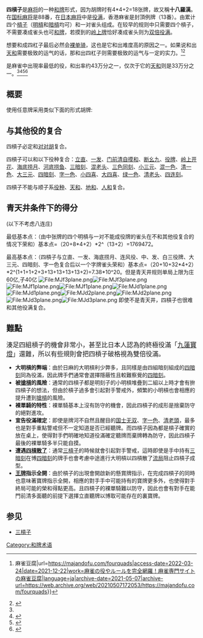 {{noteTA
|G1=MA}}
'''四槓子'''是[[麻将|麻将]]的一种[[和_(日本麻将)|和牌]]形式，因为胡牌时有4*4+2=18张牌，故又稱'''十八羅漢'''。在[[国标麻将|国标麻将]]是88番，在[[日本麻将|日本麻将]]中是[[役满|役满]]，香港麻雀是封頂例牌（13番）。由累计四个[[日本麻将规则#.E6.9D.A0|槓子]]（[[日本麻将规则#.E5.A4.A7.E6.98.8E.E6.9D.A0|明槓]]和[[日本麻将规则#.E6.9A.97.E6.9D.A0|暗槓]]均可）和一对雀头组成。在较早的规则中只需要四个槓子，不需要凑成雀头也可[[和_(日本麻将)|和牌]]，若摸到的[[日本麻将规则#.E7.8E.8B.E7.89.8C|岭上牌]]恰好凑成雀头则为[[役満|双倍役满]]。

想要和成四杠子最后必然会[[听牌|裸单骑]]，这也是它和出难度高的原因之一。如果说和出[[天和_(麻将)|天和]]需要极致的运气的话，那和出四杠子则需要极致的运气与一定的实力。<ref>{{Cite web|title=役満最高難易度、四槓子(スーカンツ)はどうアガる！？ {{!}} 麻雀豆腐|url=https://majandofu.com/fourquads|access-date=2022-03-24|date=2021-12-22|work=麻雀の役やルールを完全網羅！麻雀専門サイトの麻雀豆腐|language=ja|archive-date=2021-05-07|archive-url=https://web.archive.org/web/20210507172053/https://majandofu.com/fourquads}}</ref><ref name=":0">{{Cite web|title=麻雀讲座四杠子|url=http://麻雀講座.com/yaku/y5.html|access-date=2022-03-24|language=ja|archive-date=2022-03-24|archive-url=https://web.archive.org/web/20220324162804/http://xn--xxt920hrkhq4h.com/yaku/y5.html}}</ref>

是麻雀中出現率最低的役，和出率约43万分之一，仅次于它的[[天和_(麻将)|天和]]则是33万分之一。<ref name=":0" /><ref>{{Cite web|title=麻雀の役一覧（出現確率ランキング順）|url=http://麻雀講座.com/yaku/y99.html|access-date=2022-03-24|language=ja|archive-date=2022-02-02|archive-url=https://web.archive.org/web/20220202011834/http://xn--xxt920hrkhq4h.com/yaku/y99.html}}</ref><ref>{{Cite web|title=役満の出現確率を紹介！全11種の役満で一番難しい役満は何？|url=https://leonkkblog.com/yakuman/|access-date=2022-03-24|date=2021-03-16|last=もやし|work=麻雀教科書|language=ja|archive-date=2022-04-24|archive-url=https://web.archive.org/web/20220424032612/https://leonkkblog.com/yakuman/}}</ref><ref>{{Cite web|title=麻雀役の一覧(出現確率)|url=https://mjclv.com/yaku/syutugenn.html|access-date=2022-03-24|work=mjclv.com|archive-date=2021-05-17|archive-url=https://web.archive.org/web/20210517135730/https://mjclv.com/yaku/syutugenn.html}}</ref>

== 概要 ==
使用任意牌采用类似下面的形式胡牌:

{{牌畫|西}} {{牌畫|西}} {{牌畫|八筒|二重横}}{{牌畫|八筒}}{{牌畫|八筒}} {{牌畫|白}}{{牌畫|白|横}}{{牌畫|白}}{{牌畫|白}} {{牌畫|牌背}}{{牌畫|發}}{{牌畫|發}}{{牌畫|牌背}} {{牌畫|牌背}}{{牌畫|中}}{{牌畫|中}}{{牌画|牌背}}

{{牌畫|二筒}} {{牌畫|二筒}} {{牌畫|白}}{{牌畫|白}}{{牌畫|白|二重横}} {{牌畫|牌背}}{{牌畫|五萬}}{{牌畫|五萬}}{{牌畫|牌背}} {{牌畫|九萬}}{{牌畫|九萬|横}}{{牌畫|九萬}}{{牌畫|九萬}} {{牌畫|牌背}}{{牌畫|九索}}{{牌畫|九索}}{{牌畫|牌背}}  

{{牌畫|八索}} {{牌畫|八索}} {{牌畫|牌背}}{{牌畫|五筒}}{{牌畫|五筒}}{{牌畫|牌背}} {{牌畫|牌背}}{{牌畫|四筒}}{{牌畫|四筒}}{{牌畫|牌背}} {{牌畫|牌背}}{{牌畫|三索}}{{牌畫|三索}}{{牌畫|牌背}} {{牌畫|牌背}}{{牌畫|三萬}}{{牌畫|三萬}}{{牌畫|牌背}}

== 与其他役的复合 ==
四槓子必定和[[对对胡|对对胡]]复合。

四槓子可以和以下役种复合：[[立直|立直]]、[[一发|一发]]、[[门前清自摸和|门前清自摸和]]、[[断幺九|断幺九]]、[[役牌|役牌]]、[[岭上开花|岭上开花]]、[[海底_(麻将)#.E6.B5.B7.E5.BA.95.E6.91.B8.E6.9C.88|海底捞月]]、[[海底_(麻将)#.E6.B2.B3.E5.BA.95.E6.8D.9E.E9.B1.BC|河底捞鱼]]、[[三暗刻|三暗刻]]、[[混老头|混老头]]、[[三色同刻|三色同刻]]、[[小三元|小三元]]、[[混一色|混一色]]、[[清一色|清一色]]、[[大三元|大三元]]、[[四暗刻|四暗刻]]、[[字一色|字一色]]、[[四喜和#.E5.B0.8F.E5.9B.9B.E5.96.9C|小四喜]]、[[大四喜|大四喜]]、[[绿一色|绿一色]]、[[清老头|清老头]]、[[日本麻將古役#.E5.BD.B9.E6.BB.BF|四连刻]]。

四槓子不能与顺子系[[日本麻將的和牌牌型列表|役种]]、[[天和_(麻将)|天和]]、[[地和|地和]]、[[人和|人和]]复合。

== 青天井条件下的得分 ==
(以下不考虑八连庄)

最低基本点：（由中张牌的四个明槓与一对不能成役牌的雀头在不和其他役复合的情况下荣和）基本点=（20+8*4+2）*2^（13+2）=1769472。

最高基本点：（四槓子与立直、一发、海底捞月、连风役、中、发、白三役牌、大三元、四暗刻、字一色复合后以一个字牌雀头荣和）基本点=（20+10+32*4+2）*2^(1+1+1+2+3+13+13+13+13+2)=7.38*10^20。但是青天井规则单局上限为庄60亿,子40亿
[[File:MJf3plane.png|File:MJf3plane.png]][[File:MJf3plane.png|File:MJf3plane.png]] {{牌画|牌背}}[[File:MJf1plane.png|File:MJf1plane.png]][[File:MJf1plane.png|File:MJf1plane.png]]{{牌画|牌背}}{{牌画|牌背}}[[File:MJd1plane.png|File:MJd1plane.png]][[File:MJd1plane.png|File:MJd1plane.png]]{{牌画|牌背}}{{牌画|牌背}}[[File:MJd2plane.png|File:MJd2plane.png]][[File:MJd2plane.png|File:MJd2plane.png]]{{牌画|牌背}}{{牌画|牌背}}[[File:MJd3plane.png|File:MJd3plane.png]][[File:MJd3plane.png|File:MJd3plane.png]]{{牌画|牌背}}
即使不是青天井，四槓子也很难和其他役满复合。

== 難點 ==
<big>湊足四組槓子的機會非常小，甚至比日本人認為的終極役滿「[[九蓮寶燈|九蓮寶燈]]」還難，所以有些規則會把四槓子破格視為雙倍役滿。</big>
* '''大明槓的弊端'''：由於日麻的大明槓利少弊多，且同樣是由四組暗刻組成的[[四暗刻|四暗刻]]同為役滿，因此牌手們通常會選擇隱蔽性且較難察覺的[[四暗刻|四暗刻]]。
* '''被[[搶槓|搶槓]]的風險'''：通常的四槓子都是明刻子的小明槓堆疊到二組以上時才會有拚四槓子的想法，但由於槓子過多會引起對手警戒外，頻繁的小明槓也會相應的提升遭到[[搶槓|搶槓]]的風險。
* '''裸單騎的特性'''：裸單騎基本上沒有防守的機會，因此四槓子的成形是捨棄防守的絕對進攻。
* '''宣告役滿確定'''：即使是牌河不自然且醒目的[[十三幺|国士无双]]、[[字一色|字一色]]、[[清老頭|清老頭]]，最多也是對手重點警戒但不一定知道是否已經聽牌。而四槓子因為都是槓子確實的放在桌上，使得對手們明確地知道役滿確定聽牌而棄牌轉為防守，因此四槓子最後的裸單騎多半只能自摸。
* '''遭遇[[流局|四槓散了]]'''：通常[[三槓子|三槓子]]的時候就會引起對手警戒，這時即使是手中持有[[三暗刻|三暗刻]]在博[[四暗刻|四暗刻]]的牌手也會考慮中途進行大明槓以四槓散了[[流局|流局]]阻止四槓子成型。
* '''[[寶牌|王牌]]指示全開'''：由於槓子的出現會開啟新的懸賞牌指示，在完成四槓子的同時也意味著寶牌指示全開，相應的對手手中可能持有的寶牌更多外，也使得對手終局可能的榮和得點更高。且四槓子的裸單騎難以防守，因此也會有對手在能門前清多面聽的前提下選擇立直聽牌以博取可能存在的裏寶牌。

==参见==
*[[三槓子|三槓子]]

{{日本麻将}}

[[Category:和牌术语|Category:和牌术语]]